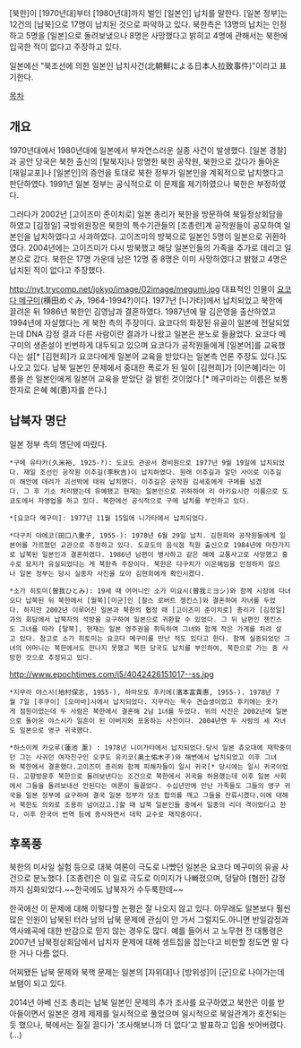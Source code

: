 [북한]이 [1970년대]부터 [1980년대]까지 벌인 [일본인] 납치를 말한다. [일본 정부]는 12건의 [납북]으로 17명이 납치된 것으로 파악하고 있다. 북한측은 13명의 납치는 인정하고 5명을 [일본]으로 돌려보냈으나 8명은 사망했다고 밝히고 4명에 관해서는 북한에 입국한 적이 없다고 주장하고 있다.

일본에선 "북조선에 의한 일본인 납치사건(北朝鮮による日本人拉致事件)"이라고 표기한다.

[[목차]]
== 개요 ==
1970년대에서 1980년대에 일본에서 부자연스러운 실종 사건이 발생했다. [일본 경찰]과 공안 당국은 북한 출신의 [탈북자]나 망명한 북한 공작원, 북한으로 갔다가 돌아온 [재일교포]나 [일본인]의 증언을 토대로 북한 정부가 일본인을 계획적으로 납치했다고 판단하였다. 1991년 일본 정부는 공식적으로 이 문제를 제기하였으나 북한은 부정하였다.

그러다가 2002년 [고이즈미 준이치로] 일본 총리가 북한을 방문하여 북일정상회담을 하였고 [김정일] 국방위원장은 북한의 특수기관들의 [조총련]계 공작원들이 공모하여 일본인을 납치하였다고 사과하였다. 고이즈미의 방북으로 일본인 5명이 일본으로 귀환하였다. 2004년에는 고이즈미가 다시 방북했고 해당 일본인들의 가족을 추가로 데리고 일본으로 갔다. 북한은 17명 가운데 남은 12명 중 8명은 이미 사망하였다고 밝혔고 4명은 납치된 적이 없다고 주장했다.

http://nyt.trycomp.net/jokyo/image/02image/megumi.jpg
대표적인 인물이 [[요코다 메구미]](横田めぐみ, 1964-1994?)이다. 1977년 [니가타]에서 납치되었고 북한에 끌려온 뒤 1986년 북한인 김영남과 결혼하였다. 1987년에 딸 김은영을 출산하였고 1994년에 자살했다는 게 북한 측의 주장이다. 요코다의 화장된 유골이 일본에 전달되었는데 DNA 감정 결과 다른 사람이란 결과가 나왔고 일본은 분노로 들끓었다. 요코다 메구미의 생존설이 빈번하게 대두되고 있으며 요코다가 공작원들에게 [일본어]를 교육했다는 설[* [김현희]가 요코다에게 일본어 교육을 받았다는 일본측 언론 주장도 있다.]도 나오고 있다. 납북 일본인 문제에서 중대한 폭로가 된 일이 [김현희]가 [이은혜]라는 이름을 쓴 일본인에게 일본어 교육을 받았단 걸 밝힌 것이었다.[* 메구미라는 이름은 보통 한자로 은혜 혜(恵)자를 쓴다.]
== 납북자 명단 ==
일본 정부 측의 명단에 따랐다.
 *구메 유타카(久米裕, 1925-?): 도쿄도 관공서 경비원으로 1977년 9월 19일에 납치되었다. 재일 조선인 공작원 이추길(李秋吉)이 납치하였다. 원래 이추길과 알던 사이로 이추길이 해안에 데려가 괴선박에 태워 납치했다. 이추길은 공작원 김세호에게 구메를 넘겼다. 그 후 기소 처리됐는데 유예됐고 현재는 일본인으로 귀하하여 리 아키요시란 이름으로 도쿄도에서 자영업을 하고 있다. 북한에선 공식적으로 구메 납치를 부인하고 있다.

 *[요코다 메구미]: 1977년 11월 15일에 니가타에서 납치되었다.

 *다구치 야에코(田口八重子, 1955-): 1978년 6월 29일 납치. 김현희와 공작원들에게 일본어를 가르쳤던 교관으로 추정하고 있다. 도쿄도의 음식점 직원 출신으로 1984년에 마찬가지로 납북된 일본인과 결혼하였다. 1986년 남편이 병사하고 같은 해에 교통사고로 사망했고 홍수로 묘지가 유실되었다는 게 북한측 주장이다. 북한은 다구치가 이은혜임을 인정하지 않으나 일본 정부는 당시 실종자 사진을 모아 김현희에게 확인시켰다.

 *소가 히토미(曽我ひとみ): 19세 때 어머니인 소가 미요시(曽我ミヨシ)와 함께 시장에 다녀오다 납북된 뒤 북한에서 [월북][미군]인 [찰스 로버트 젱킨스]와 결혼하여 자녀를 두었다. 하지만 2002년 이루어진 일본과 북한의 협정 때 [고이즈미 준이치로] 총리가 [김정일]과의 회담에서 납북자의 석방을 요구하여 일본으로 귀환할 수 있었다. 그 뒤 남편인 젠킨스도 그녀를 따라 [탈북], 현재는 일본 영주권을 취득하여 그녀와 함께 작은 가게를 차려 살고 있다. 참고로 소가 히토미는 요코다 메구미를 만난 적도 있다고 한다. 함께 실종되었던 그녀의 어머니는 북한에서도 만나지 못했고 북한 당국도 납치를 부인하여, 북한으로 가는 중 사망한 것으로 추정되고 있다.  

http://www.epochtimes.com/i5/4042426151017--ss.jpg
 *지무라 야스시(地村保志, 1955-), 하마모토 후키에(濱本富貴惠, 1955-). 1978년 7월 7일 [후쿠이] [오마바]시에서 납치되었다. 지무라는 목수 견습생이었고 후키에는 옷가게 점원이었는데 두 사람은 북한에서 결혼해 2남 1녀를 두었다. 위의 사진은 2002년에 일본으로 돌아온 야스시가 일흔이 된 아버지와 포옹하는 사진이다. 2004년엔 두 사람의 세 자녀도 일본으로 영구 귀국했다.

 *하스이케 카오루(蓮池 薰) : 1978년 니이가타에서 납치되었다.당시 일본 츄오대에 재학중이던 그는 사귀던 여자친구인 오쿠도 유키코(奥土佑木子)와 해변에서 납치되었고 이후 그녀와 북한에서 결혼했다.고이즈미 총리와 함께 피해자들이 일시 귀국[* 당시에는 일시 귀국이었다. 고향방문후 북한으로 돌려보낸다는 조건으로 북한에서 귀국을 허용했는데 이후 일본 사회에서 그들을 돌려보내선 안된다는 여론이 들끓었다. 수십년만에 만난 가족들도 그들의 영구 귀국을 일본 정부에 요구하여 결국 일본 정부가 당초 합의를 깨고 그들을 잔류시켰다.이에 대해서 북한도 의외로 조용히 넘어갔고.]할 때 납북 일본인들 중에서 일종의 리더 격이었다고 한다. 이후 한국어 번역 등에 종사하면서 대학 교수로 재직중이다.

== 후폭풍 ==
북한의 미사일 실험 등으로 대북 여론이 극도로 나빴던 일본은 요코다 메구미의 유골 사건으로 분노했다. [조총련]은 이 일로 극도로 이미지가 나빠졌으며, 덩달아 [혐한] 감정까지 심화되었다.~~한국에도 납북자가 수두룩한데~~

한국에선 이 문제에 대해 이렇다할 논평은 잘 나오지 않고 있다. 아무래도 일본보다 훨씬 많은 인원이 납북된 터라 남의 납북 문제에 관심이 안 가서 그럴지도.아니면 반일감정과 역사왜곡에 대한 반감으로 믿지 않는 경우도 많다. 예를 들어서 고 노무현 전 대통령은 2007년 남북정상회담에서 납치자 문제에 대해 생트집을 잡는다고 비판할 정도면 말 다한 거나 다름 없다.

어찌됐든 납북 문제와 북핵 문제는 일본의 [자위대]나 [방위성]이 [군]으로 나아가는데 보탬이 되고 있다.

2014년 아베 신조 총리는 납북 일본인 문제의 추가 조사를 요구하였고 북한은 이를 받아들이면서 일본은 경제 제제를 일시적으로 풀었으며 일시적으로 북일관계가 호전되는 듯 했으나, 북에서는 질질 끌다가 '조사해보니까 더 없다'고 발표하고 입을 씻어버렸다.(…)
